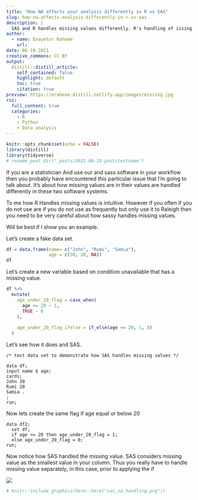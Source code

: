 ```yaml
---
title: "How NA affects your analysis differently in R vs SAS"
slug: how-na-affects-analysis-differently-in-r-vs-sas
description: |
  SAS and R handles missing values differently. R's handling of issing value is somewhat intuitive. For SAS, it treats missing value as the smallest value in the column.
author:
  - name: Enayetur Raheem
    url: 
date: 06-19-2021
creative_commons: CC BY
output:
  distill::distill_article:
    self_contained: false
    highlight: default
    toc: true
    citation: true
preview: https://eraheem-distill.netlify.app/images/missing.jpg
rss:
  full_content: true
  categories:
    - R
    - Python
    - Data analysis
---
```



```r
knitr::opts_chunk$set(echo = FALSE)
library(distill)
library(tidyverse)
# rename_post_dir("_posts/2021-06-19-poststestname")
```

If you are a statistician And use our and sass software in your workflow then you probably have encountered this particular issue that I'm going to talk about. It's about how missing values are in their values are handled differently in these two software systems. 

To me how R Handles missing values is intuitive. However if you often if you do not use are if you do not use as frequently but only use it to Raleigh then you need to be very careful about how sassy handles missing values. 

Will be best if I show you an example. 

Let's create a fake data set. 

```r
df = data.frame(name= c("John", "Rumi", "Samia"),
                age = c(30, 20, NA))
df
```

Let's create a new variable based on condition unavailable that has a missing value.

```r
df %>% 
  mutate(
    age_under_20_flag = case_when(
      age <= 20 ~ 1,
      TRUE ~ 0
    ),
    
    age_under_20_flag_ifelse = if_else(age <= 20, 1, 0)
  )
```

Let's see how it does and SAS.

```
/* test data set to demonstrate how SAS handles missing values */

data df;
input name $ age;
cards;
John 30
Rumi 20
Samia .
;
run;

```

Now lets create the same flag if age equal or below 20

```{}
data df2;
  set df;
  if age <= 20 then age_under_20_flag = 1;
  else age_under_20_flag = 0;
run;

```

Now notice how SAS handled the missing value. SAS considers missing value as the smallest value in your column. Thus you really have to handle missing value separately, in this case, prior to applying the if

![](sas_na_handling.png)


```r
# knitr::include_graphics(here::here("sas_na_handling.png"))
```


